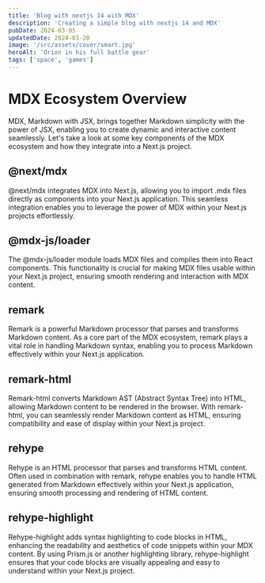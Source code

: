 ```yaml
---
title: 'Blog with nextjs 14 with MDX'
description: 'Creating a simple blog with nextjs 14 and MDX'
pubDate: 2024-03-05
updatedDate: 2024-03-20
image: '/src/assets/cover/smart.jpg'
heroAlt: 'Orion in his full battle gear'
tags: ['space', 'games']
---
```


# MDX Ecosystem Overview

MDX, Markdown with JSX, brings together Markdown simplicity with the power of JSX, enabling you to create dynamic and interactive content seamlessly. Let's take a look at some key components of the MDX ecosystem and how they integrate into a Next.js project.

## @next/mdx

@next/mdx integrates MDX into Next.js, allowing you to import .mdx files directly as components into your Next.js application. This seamless integration enables you to leverage the power of MDX within your Next.js projects effortlessly.

## @mdx-js/loader

The @mdx-js/loader module loads MDX files and compiles them into React components. This functionality is crucial for making MDX files usable within your Next.js project, ensuring smooth rendering and interaction with MDX content.

## remark

Remark is a powerful Markdown processor that parses and transforms Markdown content. As a core part of the MDX ecosystem, remark plays a vital role in handling Markdown syntax, enabling you to process Markdown effectively within your Next.js application.

## remark-html

Remark-html converts Markdown AST (Abstract Syntax Tree) into HTML, allowing Markdown content to be rendered in the browser. With remark-html, you can seamlessly render Markdown content as HTML, ensuring compatibility and ease of display within your Next.js project.

## rehype

Rehype is an HTML processor that parses and transforms HTML content. Often used in combination with remark, rehype enables you to handle HTML generated from Markdown effectively within your Next.js application, ensuring smooth processing and rendering of HTML content.

## rehype-highlight

Rehype-highlight adds syntax highlighting to code blocks in HTML, enhancing the readability and aesthetics of code snippets within your MDX content. By using Prism.js or another highlighting library, rehype-highlight ensures that your code blocks are visually appealing and easy to understand within your Next.js project.
